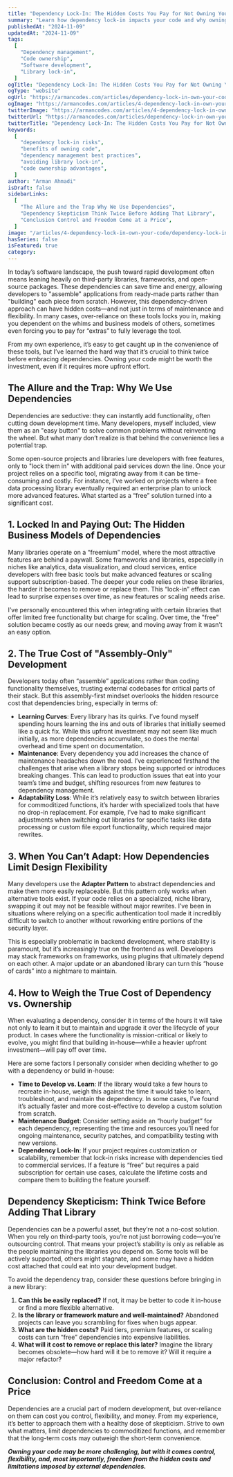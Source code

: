 ```yaml
---
title: "Dependency Lock-In: The Hidden Costs You Pay for Not Owning Your Code"
summary: "Learn how dependency lock-in impacts your code and why owning your code is essential for control and flexibility in software development."
publishedAt: "2024-11-09"
updatedAt: "2024-11-09"
tags:
  [
    "Dependency management",
    "Code ownership",
    "Software development",
    "Library lock-in",
  ]
ogTitle: "Dependency Lock-In: The Hidden Costs You Pay for Not Owning Your Code"
ogType: "website"
ogUrl: "https://armancodes.com/articles/dependency-lock-in-own-your-code"
ogImage: "https://armancodes.com/articles/4-dependency-lock-in-own-your-code/dependency-lock-in-own-your-code.jpg"
twitterImage: "https://armancodes.com/articles/4-dependency-lock-in-own-your-code/dependency-lock-in-own-your-code.jpg"
twitterUrl: "https://armancodes.com/articles/dependency-lock-in-own-your-code"
twitterTitle: "Dependency Lock-In: The Hidden Costs You Pay for Not Owning Your Code"
keywords:
  [
    "dependency lock-in risks",
    "benefits of owning code",
    "dependency management best practices",
    "avoiding library lock-in",
    "code ownership advantages",
  ]
author: "Arman Ahmadi"
isDraft: false
sidebarLinks:
  [
    "The Allure and the Trap Why We Use Dependencies",
    "Dependency Skepticism Think Twice Before Adding That Library",
    "Conclusion Control and Freedom Come at a Price",
  ]
image: "/articles/4-dependency-lock-in-own-your-code/dependency-lock-in-own-your-code.jpg"
hasSeries: false
isFeatured: true
category:
---
```


In today’s software landscape, the push toward rapid development often means leaning heavily on third-party libraries, frameworks, and open-source packages. These dependencies can save time and energy, allowing developers to "assemble" applications from ready-made parts rather than "building" each piece from scratch. However, this dependency-driven approach can have hidden costs—and not just in terms of maintenance and flexibility. In many cases, over-reliance on these tools locks you in, making you dependent on the whims and business models of others, sometimes even forcing you to pay for “extras” to fully leverage the tool.

From my own experience, it’s easy to get caught up in the convenience of these tools, but I’ve learned the hard way that it’s crucial to think twice before embracing dependencies. Owning your code might be worth the investment, even if it requires more upfront effort.

## The Allure and the Trap: Why We Use Dependencies

Dependencies are seductive: they can instantly add functionality, often cutting down development time. Many developers, myself included, view them as an "easy button" to solve common problems without reinventing the wheel. But what many don’t realize is that behind the convenience lies a potential trap.

Some open-source projects and libraries lure developers with free features, only to "lock them in" with additional paid services down the line. Once your project relies on a specific tool, migrating away from it can be time-consuming and costly. For instance, I’ve worked on projects where a free data processing library eventually required an enterprise plan to unlock more advanced features. What started as a “free” solution turned into a significant cost.

## 1. Locked In and Paying Out: The Hidden Business Models of Dependencies

Many libraries operate on a “freemium” model, where the most attractive features are behind a paywall. Some frameworks and libraries, especially in niches like analytics, data visualization, and cloud services, entice developers with free basic tools but make advanced features or scaling support subscription-based. The deeper your code relies on these libraries, the harder it becomes to remove or replace them. This “lock-in” effect can lead to surprise expenses over time, as new features or scaling needs arise.

I’ve personally encountered this when integrating with certain libraries that offer limited free functionality but charge for scaling. Over time, the "free" solution became costly as our needs grew, and moving away from it wasn’t an easy option.

## 2. The True Cost of "Assembly-Only" Development

Developers today often “assemble” applications rather than coding functionality themselves, trusting external codebases for critical parts of their stack. But this assembly-first mindset overlooks the hidden resource cost that dependencies bring, especially in terms of:

- **Learning Curves**: Every library has its quirks. I’ve found myself spending hours learning the ins and outs of libraries that initially seemed like a quick fix. While this upfront investment may not seem like much initially, as more dependencies accumulate, so does the mental overhead and time spent on documentation.
- **Maintenance**: Every dependency you add increases the chance of maintenance headaches down the road. I’ve experienced firsthand the challenges that arise when a library stops being supported or introduces breaking changes. This can lead to production issues that eat into your team’s time and budget, shifting resources from new features to dependency management.
- **Adaptability Loss**: While it’s relatively easy to switch between libraries for commoditized functions, it’s harder with specialized tools that have no drop-in replacement. For example, I’ve had to make significant adjustments when switching out libraries for specific tasks like data processing or custom file export functionality, which required major rewrites.

## 3. When You Can’t Adapt: How Dependencies Limit Design Flexibility

Many developers use the **Adapter Pattern** to abstract dependencies and make them more easily replaceable. But this pattern only works when alternative tools exist. If your code relies on a specialized, niche library, swapping it out may not be feasible without major rewrites. I’ve been in situations where relying on a specific authentication tool made it incredibly difficult to switch to another without reworking entire portions of the security layer.

This is especially problematic in backend development, where stability is paramount, but it’s increasingly true on the frontend as well. Developers may stack frameworks on frameworks, using plugins that ultimately depend on each other. A major update or an abandoned library can turn this “house of cards” into a nightmare to maintain.

## 4. How to Weigh the True Cost of Dependency vs. Ownership

When evaluating a dependency, consider it in terms of the hours it will take not only to learn it but to maintain and upgrade it over the lifecycle of your product. In cases where the functionality is mission-critical or likely to evolve, you might find that building in-house—while a heavier upfront investment—will pay off over time.

Here are some factors I personally consider when deciding whether to go with a dependency or build in-house:

- **Time to Develop vs. Learn**: If the library would take a few hours to recreate in-house, weigh this against the time it would take to learn, troubleshoot, and maintain the dependency. In some cases, I’ve found it’s actually faster and more cost-effective to develop a custom solution from scratch.
- **Maintenance Budget**: Consider setting aside an “hourly budget” for each dependency, representing the time and resources you’ll need for ongoing maintenance, security patches, and compatibility testing with new versions.
- **Dependency Lock-In**: If your project requires customization or scalability, remember that lock-in risks increase with dependencies tied to commercial services. If a feature is “free” but requires a paid subscription for certain use cases, calculate the lifetime costs and compare them to building the feature yourself.

## Dependency Skepticism: Think Twice Before Adding That Library

Dependencies can be a powerful asset, but they’re not a no-cost solution. When you rely on third-party tools, you’re not just borrowing code—you’re outsourcing control. That means your project’s stability is only as reliable as the people maintaining the libraries you depend on. Some tools will be actively supported, others might stagnate, and some may have a hidden cost attached that could eat into your development budget.

To avoid the dependency trap, consider these questions before bringing in a new library:

1. **Can this be easily replaced?** If not, it may be better to code it in-house or find a more flexible alternative.
2. **Is the library or framework mature and well-maintained?** Abandoned projects can leave you scrambling for fixes when bugs appear.
3. **What are the hidden costs?** Paid tiers, premium features, or scaling costs can turn “free” dependencies into expensive liabilities.
4. **What will it cost to remove or replace this later?** Imagine the library becomes obsolete—how hard will it be to remove it? Will it require a major refactor?

## Conclusion: Control and Freedom Come at a Price

Dependencies are a crucial part of modern development, but over-reliance on them can cost you control, flexibility, and money. From my experience, it’s better to approach them with a healthy dose of skepticism. Strive to own what matters, limit dependencies to commoditized functions, and remember that the long-term costs may outweigh the short-term convenience.

**_Owning your code may be more challenging, but with it comes control, flexibility, and, most importantly, freedom from the hidden costs and limitations imposed by external dependencies._**
